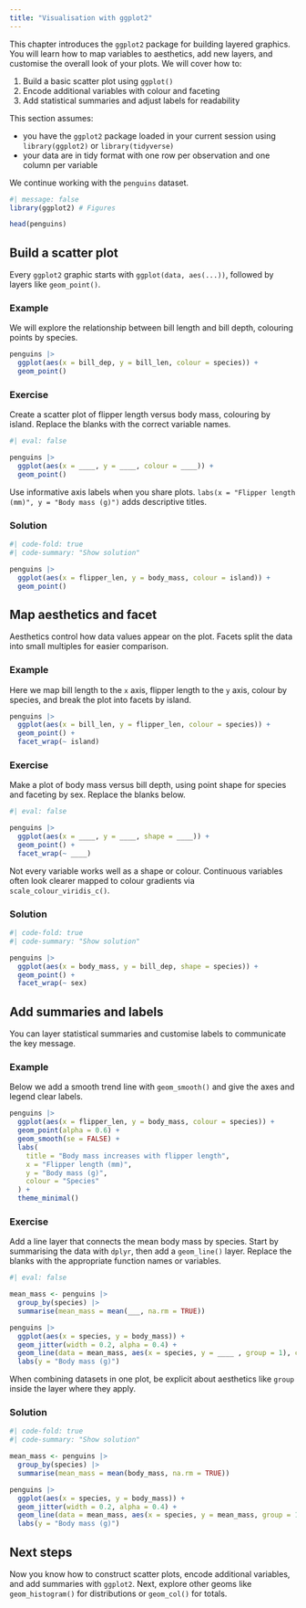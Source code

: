 ```yaml
---
title: "Visualisation with ggplot2"
---
```


This chapter introduces the `ggplot2` package for building layered graphics. You will learn how to map variables to aesthetics,
 add new layers, and customise the overall look of your plots. We will cover how to:

1. Build a basic scatter plot using `ggplot()`
2. Encode additional variables with colour and faceting
3. Add statistical summaries and adjust labels for readability


:::{.callout-note}
This section assumes:

* you have the `ggplot2` package loaded in your current session using `library(ggplot2)` or `library(tidyverse)`
* your data are in tidy format with one row per observation and one column per variable
:::

We continue working with the `penguins` dataset.

```r
#| message: false
library(ggplot2) # Figures

head(penguins)
```


## Build a scatter plot

Every `ggplot2` graphic starts with `ggplot(data, aes(...))`, followed by layers like `geom_point()`.

::: {.panel-tabset}

### Example

We will explore the relationship between bill length and bill depth, colouring points by species.

```r
penguins |>
  ggplot(aes(x = bill_dep, y = bill_len, colour = species)) +
  geom_point()
```

### Exercise

Create a scatter plot of flipper length versus body mass, colouring by island. Replace the blanks with the correct variable names.

```r
#| eval: false

penguins |>
  ggplot(aes(x = ____, y = ____, colour = ____)) +
  geom_point()
```

:::{.callout-tip}
Use informative axis labels when you share plots. `labs(x = "Flipper length (mm)", y = "Body mass (g)")` adds descriptive titles.
:::

### Solution

```r
#| code-fold: true
#| code-summary: "Show solution"

penguins |>
  ggplot(aes(x = flipper_len, y = body_mass, colour = island)) +
  geom_point()
```

:::

## Map aesthetics and facet

Aesthetics control how data values appear on the plot. Facets split the data into small multiples for easier comparison.

::: {.panel-tabset}

### Example

Here we map bill length to the `x` axis, flipper length to the `y` axis, colour by species, and break the plot into facets by island.

```r
penguins |>
  ggplot(aes(x = bill_len, y = flipper_len, colour = species)) +
  geom_point() +
  facet_wrap(~ island)
```

### Exercise

Make a plot of body mass versus bill depth, using point shape for species and faceting by sex. Replace the blanks below.

```r
#| eval: false

penguins |>
  ggplot(aes(x = ____, y = ____, shape = ____)) +
  geom_point() +
  facet_wrap(~ ____)
```

:::{.callout-tip}
Not every variable works well as a shape or colour. Continuous variables often look clearer mapped to colour gradients via `scale_colour_viridis_c()`.
:::

### Solution

```r
#| code-fold: true
#| code-summary: "Show solution"

penguins |>
  ggplot(aes(x = body_mass, y = bill_dep, shape = species)) +
  geom_point() +
  facet_wrap(~ sex)
```

:::

## Add summaries and labels

You can layer statistical summaries and customise labels to communicate the key message.

::: {.panel-tabset}

### Example

Below we add a smooth trend line with `geom_smooth()` and give the axes and legend clear labels.

```r
penguins |>
  ggplot(aes(x = flipper_len, y = body_mass, colour = species)) +
  geom_point(alpha = 0.6) +
  geom_smooth(se = FALSE) +
  labs(
    title = "Body mass increases with flipper length",
    x = "Flipper length (mm)",
    y = "Body mass (g)",
    colour = "Species"
  ) +
  theme_minimal()
```

### Exercise

Add a line layer that connects the mean body mass by species. Start by summarising the data with `dplyr`, then add a `geom_line()` layer. Replace the blanks with the appropriate function names or variables.

```r
#| eval: false

mean_mass <- penguins |>
  group_by(species) |>
  summarise(mean_mass = mean(___, na.rm = TRUE))

penguins |>
  ggplot(aes(x = species, y = body_mass)) +
  geom_jitter(width = 0.2, alpha = 0.4) +
  geom_line(data = mean_mass, aes(x = species, y = ____ , group = 1), colour = "#3366aa", linewidth = 1.2) +
  labs(y = "Body mass (g)")
```

:::{.callout-note}
When combining datasets in one plot, be explicit about aesthetics like `group` inside the layer where they apply.
:::

### Solution

```r
#| code-fold: true
#| code-summary: "Show solution"

mean_mass <- penguins |>
  group_by(species) |>
  summarise(mean_mass = mean(body_mass, na.rm = TRUE))

penguins |>
  ggplot(aes(x = species, y = body_mass)) +
  geom_jitter(width = 0.2, alpha = 0.4) +
  geom_line(data = mean_mass, aes(x = species, y = mean_mass, group = 1), colour = "#3366aa", linewidth = 1.2) +
  labs(y = "Body mass (g)")
```

:::

## Next steps
Now you know how to construct scatter plots, encode additional variables, and add summaries with `ggplot2`.
Next, explore other geoms like `geom_histogram()` for distributions or `geom_col()` for totals.

